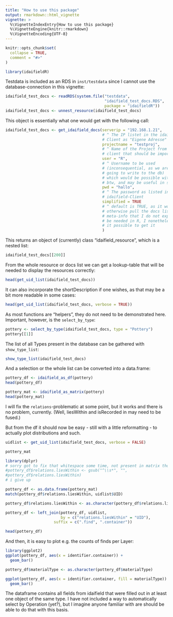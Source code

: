 ```yaml
---
title: "How to use this package"
output: rmarkdown::html_vignette
vignette: >
  %\VignetteIndexEntry{How to use this package}
  %\VignetteEngine{knitr::rmarkdown}
  %\VignetteEncoding{UTF-8}
---
```


```r
knitr::opts_chunk$set(
  collapse = TRUE,
  comment = "#>"
)
```

```r
library(idaifieldR)
```


Testdata is included as an RDS in `inst/testdata` since I cannot use the database-connection in this vignette: 

```r
idaifield_test_docs <- readRDS(system.file("testdata",
                                           "idaifield_test_docs.RDS",
                                           package = "idaifieldR"))
idaifield_test_docs <- unnest_resource(idaifield_test_docs)
```

This object is essentially what one would get with the following call:

```r
idaifield_test_docs <- get_idaifield_docs(serverip = "192.168.1.21",
                                          # ^ The IP listet in the idaifield-
                                          # Client as "Eigene Adresse"
                                          projectname = "testproj",
                                          # ^ Name of the Project from said
                                          # client that should be imported
                                          user = "R",
                                          # ^ Username to be used
                                          # (inconsequential, as we are not
                                          # going to write to the db)
                                          # which would be possible with sofa,
                                          # btw, and may be useful in some case!
                                          pwd = "hallo",
                                          # ^ The password as listed in the
                                          # idaifield-Client
                                          simplified = TRUE
                                          # ^ default is TRUE, as it would
                                          # otherwise pull the docs list with
                                          # meta-info that I do not expect to
                                          # be needed in R, I nonetheless made
                                          # it possible to get it
                                          )
```

This returns an object of (currently) class "idaifield_resource", which is a nested list: 

```r
idaifield_test_docs[[200]]
```
From the whole resource or docs list we can get a lookup-table that will be needed to display the resources correctly: 

```r
head(get_uid_list(idaifield_test_docs))
```

It can also incorporate the shortDescription if one wishes, as that may be a bit more readable in some cases:

```r
head(get_uid_list(idaifield_test_docs, verbose = TRUE))
```

As most functions are "helpers", they do not need to be demonstrated here. Important, however, is the `select_by_type`:

```r
pottery <- select_by_type(idaifield_test_docs, type = "Pottery")
pottery[[1]]
```

The list of all Types present in the database can be gathered with `show_type_list`:

```r
show_type_list(idaifield_test_docs)
```

And a selection or the whole list can be converted into a data.frame: 

```r
pottery_df <- idaifield_as_df(pottery)
head(pottery_df)
```

```r
pottery_mat <- idaifield_as_matrix(pottery)
head(pottery_mat)
```

I will fix the `relations`-problematic at some point, but it works and there is no problem, currently. (Well, liesWithin and isRecorded in may need to be fused.)

But from the df it should now be easy - still with a little reformatting - to actually plot distributions and such. 

```r
uidlist <- get_uid_list(idaifield_test_docs, verbose = FALSE)

pottery_mat

library(dplyr)
# sorry got to fix that whitespace some time, not present in matrix though
#pottery_df$relations.liesWithin <- gsub("^\\s*", "", 
#pottery_df$relations.liesWithin)
# i give up

pottery_df <- as.data.frame(pottery_mat)
match(pottery_df$relations.liesWithin, uidlist$UID)

pottery_df$relations.liesWithin <- as.character(pottery_df$relations.liesWithin)

pottery_df <- left_join(pottery_df, uidlist, 
                        by = c("relations.liesWithin" = "UID"),
                     suffix = c(".find", ".container"))

head(pottery_df)
```


And then, it is easy to plot e.g. the counts of finds per Layer: 

```r
library(ggplot2)
ggplot(pottery_df, aes(x = identifier.container)) +
  geom_bar()
```


```r
pottery_df$materialType <- as.character(pottery_df$materialType)

ggplot(pottery_df, aes(x = identifier.container, fill = materialType)) +
  geom_bar()
```



The dataframe contains all fields from idaifield that were filled out in at least one object of the same type. I have not included a way to automatically select by Operation (yet?), but I imagine anyone familiar with are should be able to do that with this basis. 

